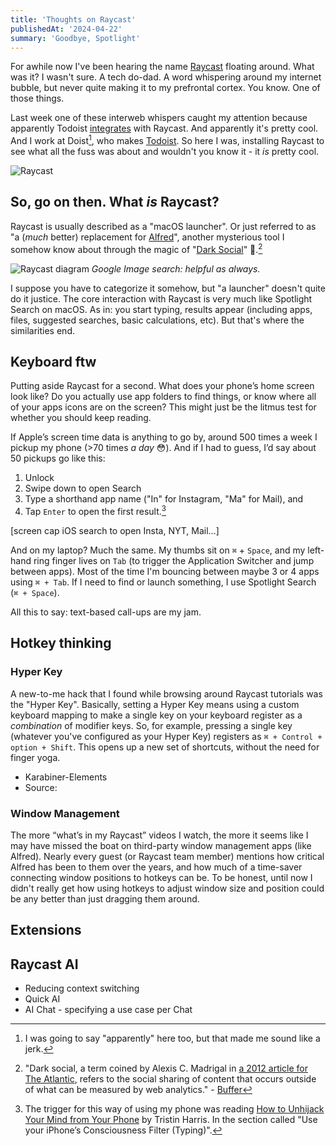 ```yaml
---
title: 'Thoughts on Raycast'
publishedAt: '2024-04-22'
summary: 'Goodbye, Spotlight'
---
```


For awhile now I've been hearing the name [Raycast](https://www.raycast.com/) floating around. What was it? I wasn't sure. A tech do-dad. A word whispering around my internet bubble, but never quite making it to my prefrontal cortex. You know. One of those things.

Last week one of these interweb whispers caught my attention because apparently Todoist [integrates](https://todoist.com/integrations/apps/raycast) with Raycast. And apparently it's pretty cool. And I work at Doist[^1], who makes [Todoist](https://todoist.com/home). So here I was, installing Raycast to see what all the fuss was about and wouldn't you know it - it *is* pretty cool.

[^1]: I was going to say "apparently" here too, but that made me sound like a jerk.

![Raycast](https://assets.jonm.cc/images/raycast-banner.png "Raycast")

## So, go on then. What *is* Raycast? 
Raycast is usually described as a "macOS launcher". Or just referred to as "a (*much* better) replacement for [Alfred](https://www.alfredapp.com/)", another mysterious tool I somehow know about through the magic of "[Dark Social](https://buffer.com/resources/dark-social/)" 👻.[^2]

![Raycast diagram](https://assets.jonm.cc/images/raycast-diagram.png)
*Google Image search: helpful as always.*

[^2]: "Dark social, a term coined by Alexis C. Madrigal in [a 2012 article for The Atlantic](https://www.theatlantic.com/technology/archive/2012/10/dark-social-we-have-the-whole-history-of-the-web-wrong/263523/), refers to the social sharing of content that occurs outside of what can be measured by web analytics." - [Buffer](https://buffer.com/resources/dark-social/)

I suppose you have to categorize it somehow, but "a launcher" doesn't quite do it justice. The core interaction with Raycast is very much like Spotlight Search on macOS. As in: you start typing, results appear (including apps, files, suggested searches, basic calculations, etc). But that's where the similarities end.

## Keyboard ftw
Putting aside Raycast for a second. What does your phone’s home screen look like? Do you actually use app folders to find things, or know where all of your apps icons are on the screen? This might just be the litmus test for whether you should keep reading.

If Apple’s screen time data is anything to go by, around 500 times a week I pickup my phone (>70 times *a day* 😳). And if I had to guess, I’d say about 50 pickups go like this: 

1. Unlock 
2. Swipe down to open Search
3. Type a shorthand app name ("In" for Instagram, "Ma" for Mail), and
4. Tap `Enter` to open the first result.[^3]

[^3]: The trigger for this way of using my phone was reading [How to Unhijack Your Mind from Your Phone](https://medium.com/thrive-global/distracted-in-2016-reboot-your-phone-with-mindfulness-9f4c8ad46538) by Tristin Harris. In the section called "Use your iPhone’s Consciousness Filter (Typing)".   

[screen cap iOS search to open Insta, NYT, Mail…]

And on my laptop? Much the same. My thumbs sit on `⌘` + `Space`, and my left-hand ring finger lives on `Tab` (to trigger the Application Switcher and jump between apps). Most of the time I'm bouncing between maybe 3 or 4 apps using `⌘ + Tab`. If I need to find or launch something, I use Spotlight Search (`⌘ + Space`).

All this to say: text-based call-ups are my jam.

## Hotkey thinking

### Hyper Key 
A new-to-me hack that I found while browsing around Raycast tutorials was the "Hyper Key". Basically, setting a Hyper Key means using a custom keyboard mapping to make a single key on your keyboard register as a *combination* of modifier keys. So, for example, pressing a single key (whatever you've configured as your Hyper Key) registers as `⌘ + Control + option + Shift`. This opens up a new set of shortcuts, without the need for finger yoga.

- Karabiner-Elements
- Source: 

### Window Management
The more “what’s in my Raycast” videos I watch, the more it seems like I may have missed the boat on third-party window management apps (like Alfred). Nearly every guest (or Raycast team member) mentions how critical Alfred has been to them over the years, and how much of a time-saver connecting window positions to hotkeys can be. To be honest, until now I didn't really get how using hotkeys to adjust window size and position could be any better than just dragging them around.


## Extensions

## Raycast AI

- Reducing context switching
- Quick AI
- AI Chat - specifying a use case per Chat